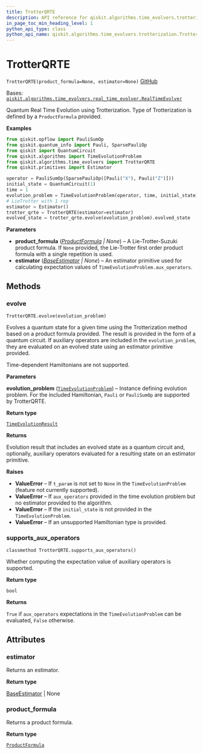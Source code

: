```yaml
---
title: TrotterQRTE
description: API reference for qiskit.algorithms.time_evolvers.trotterization.TrotterQRTE
in_page_toc_min_heading_level: 1
python_api_type: class
python_api_name: qiskit.algorithms.time_evolvers.trotterization.TrotterQRTE
---
```


# TrotterQRTE

<span id="qiskit.algorithms.time_evolvers.trotterization.TrotterQRTE" />

`TrotterQRTE(product_formula=None, estimator=None)` [GitHub](https://github.com/qiskit/qiskit/tree/stable/0.22/qiskit/algorithms/time_evolvers/trotterization/trotter_qrte.py "view source code")

Bases: [`qiskit.algorithms.time_evolvers.real_time_evolver.RealTimeEvolver`](qiskit.algorithms.RealTimeEvolver "qiskit.algorithms.time_evolvers.real_time_evolver.RealTimeEvolver")

Quantum Real Time Evolution using Trotterization. Type of Trotterization is defined by a `ProductFormula` provided.

**Examples**

```python
from qiskit.opflow import PauliSumOp
from qiskit.quantum_info import Pauli, SparsePauliOp
from qiskit import QuantumCircuit
from qiskit.algorithms import TimeEvolutionProblem
from qiskit.algorithms.time_evolvers import TrotterQRTE
from qiskit.primitives import Estimator

operator = PauliSumOp(SparsePauliOp([Pauli("X"), Pauli("Z")]))
initial_state = QuantumCircuit(1)
time = 1
evolution_problem = TimeEvolutionProblem(operator, time, initial_state)
# LieTrotter with 1 rep
estimator = Estimator()
trotter_qrte = TrotterQRTE(estimator=estimator)
evolved_state = trotter_qrte.evolve(evolution_problem).evolved_state
```

**Parameters**

*   **product\_formula** ([*ProductFormula*](qiskit.synthesis.ProductFormula "qiskit.synthesis.ProductFormula") *| None*) – A Lie-Trotter-Suzuki product formula. If `None` provided, the Lie-Trotter first order product formula with a single repetition is used.
*   **estimator** ([*BaseEstimator*](qiskit.primitives.BaseEstimator "qiskit.primitives.BaseEstimator") *| None*) – An estimator primitive used for calculating expectation values of `TimeEvolutionProblem.aux_operators`.

## Methods

### evolve

<span id="qiskit.algorithms.time_evolvers.trotterization.TrotterQRTE.evolve" />

`TrotterQRTE.evolve(evolution_problem)`

Evolves a quantum state for a given time using the Trotterization method based on a product formula provided. The result is provided in the form of a quantum circuit. If auxiliary operators are included in the `evolution_problem`, they are evaluated on an evolved state using an estimator primitive provided.

<Admonition title="Note" type="note">
  Time-dependent Hamiltonians are not supported.
</Admonition>

**Parameters**

**evolution\_problem** ([`TimeEvolutionProblem`](qiskit.algorithms.TimeEvolutionProblem "qiskit.algorithms.time_evolvers.time_evolution_problem.TimeEvolutionProblem")) – Instance defining evolution problem. For the included Hamiltonian, `Pauli` or `PauliSumOp` are supported by TrotterQRTE.

**Return type**

[`TimeEvolutionResult`](qiskit.algorithms.TimeEvolutionResult "qiskit.algorithms.time_evolvers.time_evolution_result.TimeEvolutionResult")

**Returns**

Evolution result that includes an evolved state as a quantum circuit and, optionally, auxiliary operators evaluated for a resulting state on an estimator primitive.

**Raises**

*   **ValueError** – If `t_param` is not set to `None` in the `TimeEvolutionProblem` (feature not currently supported).
*   **ValueError** – If `aux_operators` provided in the time evolution problem but no estimator provided to the algorithm.
*   **ValueError** – If the `initial_state` is not provided in the `TimeEvolutionProblem`.
*   **ValueError** – If an unsupported Hamiltonian type is provided.

### supports\_aux\_operators

<span id="qiskit.algorithms.time_evolvers.trotterization.TrotterQRTE.supports_aux_operators" />

`classmethod TrotterQRTE.supports_aux_operators()`

Whether computing the expectation value of auxiliary operators is supported.

**Return type**

`bool`

**Returns**

`True` if `aux_operators` expectations in the `TimeEvolutionProblem` can be evaluated, `False` otherwise.

## Attributes

<span id="qiskit.algorithms.time_evolvers.trotterization.TrotterQRTE.estimator" />

### estimator

Returns an estimator.

**Return type**

[BaseEstimator](qiskit.primitives.BaseEstimator "qiskit.primitives.BaseEstimator") | None

<span id="qiskit.algorithms.time_evolvers.trotterization.TrotterQRTE.product_formula" />

### product\_formula

Returns a product formula.

**Return type**

[`ProductFormula`](qiskit.synthesis.ProductFormula "qiskit.synthesis.evolution.product_formula.ProductFormula")

